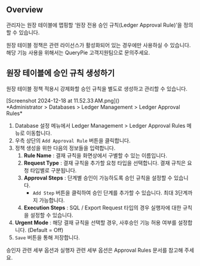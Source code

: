 
## Overview
관리자는 원장 테이블에 맵핑할 ‘원장 전용 승인 규칙(Ledger Approval Rule)’을 정의할 수 있습니다.

<Callout type="important">
원장 테이블 정책은 관련 라이선스가 활성화되어 있는 경우에만 사용하실 수 있습니다. 해당 기능 사용을 위해서는 QueryPie 고객지원팀으로 문의주세요. 
</Callout>

## 원장 테이블에 승인 규칙 생성하기
원장 테이블 정책 적용시 강제화할 승인 규칙을 별도로 생성하고 관리할 수 있습니다.

<p align="center">
<div>[Screenshot 2024-12-18 at 11.52.33 AM.png]()</div>
*Administrator &gt; Databases &gt; Ledger Management &gt; Ledger Approval Rules*
</p>

1. Database 설정 메뉴에서 Ledger Management &gt; Ledger Approval Rules 메뉴로 이동합니다.
2. 우측 상단의 `Add Approval Rule` 버튼을 클릭합니다.
3. 정책 생성을 위한 다음의 정보들을 입력합니다.
    1. **Rule Name**  : 결재 규칙을 화면상에서 구별할 수 있는 이름입니다.
    2. **Request Type**  : 결재 규칙을 추가할 요청 타입을 선택합니다. 결재 규칙은 요청 타입별로 구분됩니다.
    3. **Approval Steps**  : 단계별 승인이 가능하도록 승인 규칙을 설정할 수 있습니다.
        * `Add Step` 버튼을 클릭하여 승인 단계를 추가할 수 있습니다. 최대 3단계까지 가능합니다.
    4. **Execution Steps**  : SQL / Export Request 타입의 경우 실행자에 대한 규칙을 설정할 수 있습니다.
4. **Urgent Mode**  : 해당 결재 규칙을 선택할 경우, 사후승인 기능 허용 여부를 설정합니다. (Default = Off)
5. `Save` 버튼을 통해 저장합니다.

승인자 관련 세부 옵션과 실행자 관련 세부 옵션은 Approval Rules 문서를 참고해 주세요.
